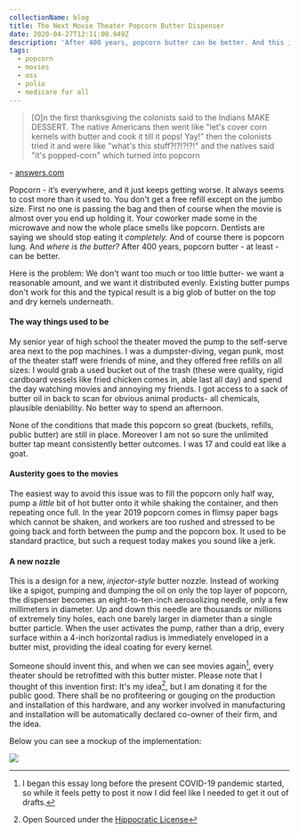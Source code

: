 ```yaml
---
collectionName: blog
title: The Next Movie Theater Popcorn Butter Dispenser
date: 2020-04-27T12:11:00.949Z
description: 'After 400 years, popcorn butter can be better. And this is how.'
tags:
  - popcorn
  - movies
  - oss
  - polio
  - medicare for all
---
```

> \[O]n the first thanksgiving the colonists said to the Indians MAKE DESSERT. The native Americans then went like "let's cover corn kernels with butter and cook it till it pops! Yay!" then the colonists tried it and were like "what's this stuff?!?!?!?!" and the natives said "it's popped-corn" which turned into popcorn

\- [answers.com](https://www.answers.com/Q/How_was_popcorn_invented)

Popcorn - it’s everywhere, and it just keeps getting worse. It always seems to cost more than it used to. You don't get a free refill except on the jumbo size.  First no one is passing the bag and then of course when the movie is almost over you end up holding it.  Your coworker made some in the microwave and now the whole place smells like popcorn. Dentists are saying we should stop eating it _completely._ And of course there is popcorn lung. And _where is the butter?_ After 400 years, popcorn butter - at least - can be better. 

Here is the problem: We don't want too much or too little butter- we want a reasonable amount, and we want it distributed evenly. Existing butter pumps don't work for this and the typical result is a big glob of butter on the top and dry kernels underneath.

#### The way things used to be

My senior year of high school the theater moved the pump to the self-serve area next to the pop machines. I was a dumpster-diving, vegan punk, most of the theater staff were friends of mine, and they offered free refills on all sizes: I would grab a used bucket out of the trash (these were quality, rigid cardboard vessels like fried chicken comes in, able last all day) and spend the day watching movies and annoying my friends. I got access to a sack of butter oil in back to scan for obvious animal products- all chemicals, plausible deniability. No better way to spend an afternoon.

None of the conditions that made this popcorn so great (buckets, refills, public butter) are still in place. Moreover I am not so sure the unlimited butter tap meant consistently better outcomes. I was 17 and could eat like a goat.

#### Austerity goes to the movies

The easiest way to avoid this issue was to fill the popcorn only half way, pump a _little_ bit of hot butter onto it while shaking the container, and then repeating once full. In the year 2019 popcorn comes in flimsy paper bags which cannot be shaken, and workers are too rushed and stressed to be going back and forth between the pump and the popcorn box. It used to be standard practice, but such a request today makes you sound like a jerk.

#### A new nozzle

This is a design for a new, _injector-style_ butter nozzle. Instead of working like a spigot, pumping and dumping the oil on only the top layer of popcorn, the dispenser becomes an eight-to-ten-inch aerosolizing needle, only a few millimeters in diameter. Up and down this needle are thousands or millions of extremely tiny holes, each one barely larger in diameter than a single butter particle. When the user activates the pump, rather than a drip, every surface within a 4-inch horizontal radius is immediately enveloped in a butter mist, providing the ideal coating for every kernel.

Someone should invent this, and when we can see movies again[^1], every theater should be retrofitted with this butter mister. Please note that I thought of this invention first: It's my idea[^2], but I am donating it for the public good. There shall be no profiteering or gouging on the production and installation of this hardware, and any worker involved in manufacturing and installation will be automatically declared co-owner of their firm, and the idea.

Below you can see a mockup of the implementation:

![](/assets/screen-shot-2019-10-09-at-8.21.23-am.png)

[^1]: I began this essay long before the present COVID-19 pandemic started, so while it feels petty to post it now I did feel like I needed to get it out of drafts.
[^2]: Open Sourced under the <a href="https://firstdonoharm.dev/version/2/1/license.html" target="_blank">Hippocratic License</a>
